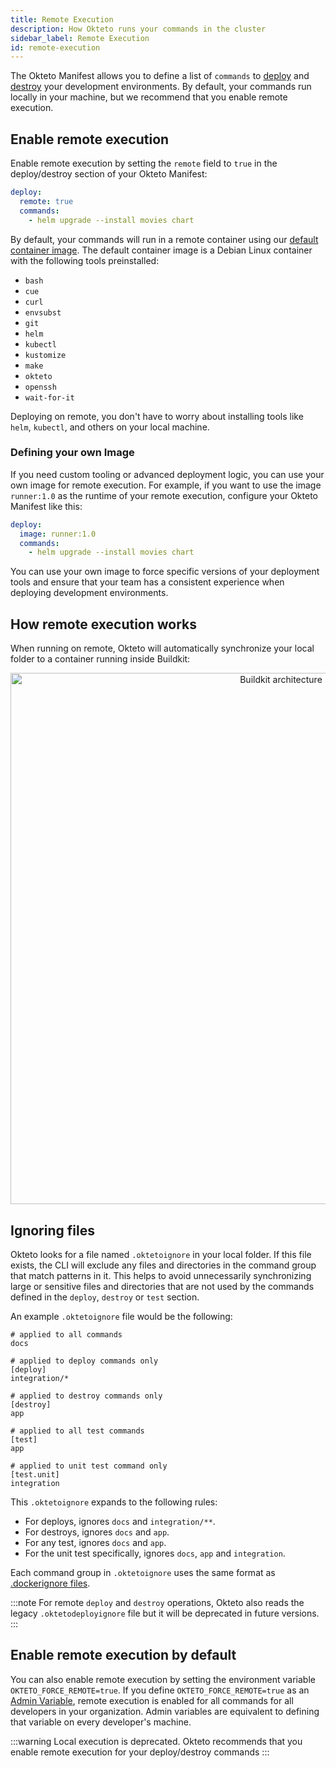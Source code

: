 ```yaml
---
title: Remote Execution
description: How Okteto runs your commands in the cluster
sidebar_label: Remote Execution
id: remote-execution
---
```



The Okteto Manifest allows you to define a list of `commands` to [deploy](core/okteto-manifest.mdx#deploy) and [destroy](core/okteto-manifest.mdx#deploy) your development environments.
By default, your commands run locally in your machine, but we recommend that you enable remote execution.

## Enable remote execution

Enable remote execution by setting the `remote` field to `true` in the deploy/destroy section of your Okteto Manifest:

```yaml title="okteto.yaml"
deploy:
  remote: true
  commands:
    - helm upgrade --install movies chart
```

By default, your commands will run in a remote container using our [default container image](https://github.com/okteto/pipeline-runner).
The default container image is a Debian Linux container with the following tools preinstalled:

- `bash`
- `cue`
- `curl`
- `envsubst`
- `git`
- `helm`
- `kubectl`
- `kustomize`
- `make`
- `okteto`
- `openssh`
- `wait-for-it`


Deploying on remote, you don't have to worry about installing tools like `helm`, `kubectl`, and others on your local machine.

### Defining your own Image

If you need custom tooling or advanced deployment logic, you can use your own image for remote execution.
For example, if you want to use the image `runner:1.0` as the runtime of your remote execution, configure your Okteto Manifest like this:


```yaml title="okteto.yaml"
deploy:
  image: runner:1.0
  commands:
    - helm upgrade --install movies chart
```

You can use your own image to force specific versions of your deployment tools and ensure that your team has a consistent experience when deploying development environments.

## How remote execution works

When running on remote, Okteto will automatically synchronize your local folder to a container running inside Buildkit:

<p align="center">
  <Image
    src={require("@site/static/img/remote-execution.png").default}
    alt="Buildkit architecture"
    width="850"
  />
</p>

## Ignoring files

Okteto looks for a file named `.oktetoignore` in your local folder. If this file exists, the CLI will exclude any files and directories in the command group that match patterns in it.
This helps to avoid unnecessarily synchronizing large or sensitive files and directories that are not used by the commands defined in the `deploy`, `destroy` or `test` section.

An example `.oktetoignore` file would be the following:

```
# applied to all commands
docs

# applied to deploy commands only
[deploy]
integration/*

# applied to destroy commands only
[destroy]
app

# applied to all test commands
[test]
app

# applied to unit test command only
[test.unit]
integration
```

This `.oktetoignore` expands to the following rules:

- For deploys, ignores `docs` and `integration/**`.
- For destroys, ignores `docs` and `app`. 
- For any test, ignores `docs` and `app`. 
- For the unit test specifically, ignores `docs`, `app` and `integration`.

Each command group in `.oktetoignore` uses the same format as [.dockerignore files](https://docs.docker.com/engine/reference/builder/#dockerignore-file).

:::note
For remote `deploy` and `destroy` operations, Okteto also reads the legacy `.oktetodeployignore` file but it will be deprecated in future versions.
:::

## Enable remote execution by default

You can also enable remote execution by setting the environment variable `OKTETO_FORCE_REMOTE=true`.
If you define `OKTETO_FORCE_REMOTE=true` as an [Admin Variable](admin/dashboard.mdx#admin-variables), remote execution is enabled for all commands for all developers in your organization.
Admin variables are equivalent to defining that variable on every developer's machine.

:::warning
Local execution is deprecated. Okteto recommends that you enable remote execution for your deploy/destroy commands
:::
